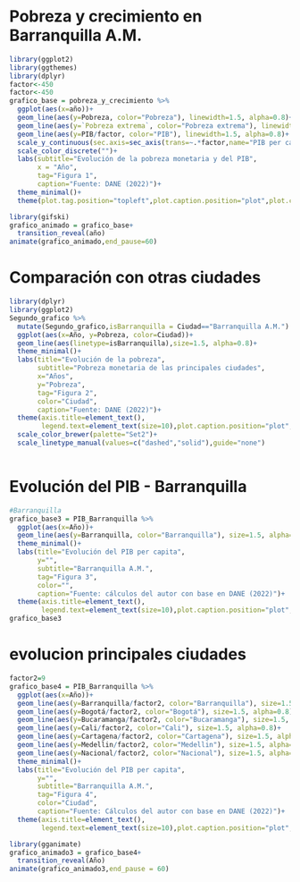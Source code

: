 # Pobreza y crecimiento en Barranquilla A.M.

```r
library(ggplot2)
library(ggthemes)
library(dplyr)
factor<-450
factor<-450
grafico_base = pobreza_y_crecimiento %>%
  ggplot(aes(x=año))+
  geom_line(aes(y=Pobreza, color="Pobreza"), linewidth=1.5, alpha=0.8)+
  geom_line(aes(y=`Pobreza extrema`, color="Pobreza extrema"), linewidth=1.5, alpha = 0.8)+
  geom_line(aes(y=PIB/factor, color="PIB"), linewidth=1.5, alpha=0.8)+
  scale_y_continuous(sec.axis=sec_axis(trans=~.*factor,name="PIB per capita"))+
  scale_color_discrete("")+
  labs(subtitle="Evolución de la pobreza monetaria y del PIB",
       x = "Año",
       tag="Figura 1",
       caption="Fuente: DANE (2022)")+
  theme_minimal()+
  theme(plot.tag.position="topleft",plot.caption.position="plot",plot.caption=element_text(hjust=0),legend.position = "bottom")

library(gifski)
grafico_animado = grafico_base+
  transition_reveal(año)
animate(grafico_animado,end_pause=60)

```

# Comparación con otras ciudades
```r
library(dplyr)
library(ggplot2)
Segundo_grafico %>%
  mutate(Segundo_grafico,isBarranquilla = Ciudad=="Barranquilla A.M.") %>%
  ggplot(aes(x=Año, y=Pobreza, color=Ciudad))+
  geom_line(aes(linetype=isBarranquilla),size=1.5, alpha=0.8)+
  theme_minimal()+
  labs(title="Evolución de la pobreza",
       subtitle="Pobreza monetaria de las principales ciudades",
       x="Años",
       y="Pobreza",
       tag="Figura 2",
       color="Ciudad",
       caption="Fuente: DANE (2022)")+
  theme(axis.title=element_text(),
        legend.text=element_text(size=10),plot.caption.position="plot",plot.caption=element_text(hjust=0),legend.position="bottom")+
  scale_color_brewer(palette="Set2")+
  scale_linetype_manual(values=c("dashed","solid"),guide="none")



```

# Evolución del PIB - Barranquilla
```r
#Barranquilla 
grafico_base3 = PIB_Barranquilla %>%
  ggplot(aes(x=Año))+
  geom_line(aes(y=Barranquilla, color="Barranquilla"), size=1.5, alpha=0.8)+
  theme_minimal()+
  labs(title="Evolución del PIB per capita",
       y="",
       subtitle="Barranquilla A.M.",
       tag="Figura 3",
       color="",
       caption="Fuente: cálculos del autor con base en DANE (2022)")+
  theme(axis.title=element_text(),
        legend.text=element_text(size=10),plot.caption.position="plot",plot.caption=element_text(hjust=0),legend.position="none")
grafico_base3
```


# evolucion principales ciudades
```r
factor2=9
grafico_base4 = PIB_Barranquilla %>%
  ggplot(aes(x=Año))+
  geom_line(aes(y=Barranquilla/factor2, color="Barranquilla"), size=1.5, alpha=0.8)+
  geom_line(aes(y=Bogotá/factor2, color="Bogotá"), size=1.5, alpha=0.8)+
  geom_line(aes(y=Bucaramanga/factor2, color="Bucaramanga"), size=1.5, alpha=0.8)+
  geom_line(aes(y=Cali/factor2, color="Cali"), size=1.5, alpha=0.8)+
  geom_line(aes(y=Cartagena/factor2, color="Cartagena"), size=1.5, alpha=0.8)+
  geom_line(aes(y=Medellin/factor2, color="Medellin"), size=1.5, alpha=0.8)+
  geom_line(aes(y=Nacional/factor2, color="Nacional"), size=1.5, alpha=0.8)+
  theme_minimal()+
  labs(title="Evolución del PIB per capita",
       y="",
       subtitle="Barranquilla A.M.",
       tag="Figura 4",
       color="Ciudad",
       caption="Fuente: Cálculos del autor con base en DANE (2022)")+
  theme(axis.title=element_text(),
        legend.text=element_text(size=10),plot.caption.position="plot",plot.caption=element_text(hjust=0),legend.position="bottom")

library(gganimate)
grafico_animado3 = grafico_base4+
  transition_reveal(Año)
animate(grafico_animado3,end_pause = 60)
```


